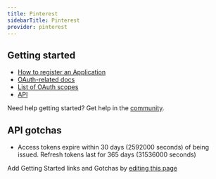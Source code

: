 ```yaml
---
title: Pinterest
sidebarTitle: Pinterest
provider: pinterest
---
```



<Overview />
<PreBuiltTooling provider={providers[pageMetadata.provider]} />
<PreBuiltUseCases />


## Getting started

-   [How to register an Application](https://developers.pinterest.com/docs/getting-started/set-up-app)
-   [OAuth-related docs](https://developers.pinterest.com/docs/getting-started/authentication)
-   [List of OAuth scopes](https://developers.pinterest.com/docs/getting-started/scopes/#Pinterest%20scopes)
-   [API](https://developers.pinterest.com/docs/api/v5)

<Tip>Need help getting started? Get help in the [community](https://nango.dev/slack).</Tip>

## API gotchas

-   Access tokens expire within 30 days (2592000 seconds) of being issued. Refresh tokens last for 365 days (31536000 seconds)

<Note>Add Getting Started links and Gotchas by [editing this page](https://github.com/nangohq/nango/tree/master/docs-v2/integrations/all/pinterest.mdx)</Note>
